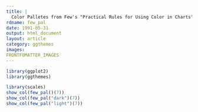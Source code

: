```yaml
---
title: |
  Color Palletes from Few's "Practical Rules for Using Color in Charts"
rdname: few_pal
date: 1991-05-31
output: html_document
layout: article
category: ggthemes
images:
FRONTFOMATTER_IMAGES
---
```


```r
library(ggplot2)
library(ggthemes)
```

```r

library(scales)
show_col(few_pal()(7))
show_col(few_pal("dark")(7))
show_col(few_pal("light")(7))



```